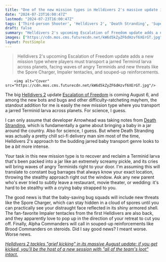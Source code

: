 ```yaml
---
title: "One of the new mission types in Helldivers 2's massive update is basically Death Stranding except you're transporting a kidnapped bug baby"
date: "2024-07-23T16:00:47Z"
lastmod: "2024-07-23T16:00:47Z"
tags: ['Third-person Shooter', 'Helldivers 2', 'Death Stranding', 'Super Helldive', 'Terminid']
draft: false
summary: "Helldivers 2's upcoming Escalation of Freedom update adds a new mission type where players must transport a jarred Terminid larva across planets, facing waves of angry Terminids and new threats like the Spore Charger, Impaler tentacles, and souped-up reinforcements."
images: ["https://cdn.mos.cms.futurecdn.net/kW6d5kZyZF6dHzvf6XErGT.jpg"]
layout: PostSimple
---
```

> Helldivers 2's upcoming Escalation of Freedom update adds a new mission type where players must transport a jarred Terminid larva across planets, facing waves of angry Terminids and new threats like the Spore Charger, Impaler tentacles, and souped-up reinforcements.


        <img alt="Cover" src="https://cdn.mos.cms.futurecdn.net/kW6d5kZyZF6dHzvf6XErGT.jpg"/>
        
The big [<u>Helldivers 2</u>](https://www.gamesradar.com/helldivers-2-guide/) update [<u>Escalation of Freedom</u>](https://www.gamesradar.com/games/third-person-shooter/helldivers-2s-big-update-revealed-escalation-of-freedom-adds-new-and-returning-bots-and-bugs-more-missions-bigger-outposts-and-difficulty-10-super-helldive/) is coming August 6, and among the new bots and bugs and other difficulty-ratcheting mayhem, the standout addition for me is easily the new mission type where you transport a jarred Terminid larva across planets. For science, I guess. 

I can only assume that developer Arrowhead was taking notes from [<u>Death Stranding</u>](https://www.gamesradar.com/death-stranding-guide/), which is fundamentally a game about bringing a baby in a jar around the country. Also for science, I guess. But where Death Stranding was actually a pretty chill sci-fi delivery man sim most of the time, Helldivers 2's approach to the budding jarred baby transport genre looks to be a *bit* more intense. 

Your task in this new mission type is to recover and reclaim a Terminid larva that's been packed into a jar like an extremely screamy pickle, and its cries will bring waves of angry Terminids right to your door. I'm assuming this will translate to constant bug barrages that always know your exact location, throwing the stealthy approach right out the window. Ask any new parent who's ever tried to subtly leave a restaurant, movie theater, or wedding: it's hard to be stealthy with a crying baby strapped to you.

The good news is that the baby-saving bug squads will include new threats like the Spore Charger, which can stay hidden in a cloud of spores until you can practically see your distraught face reflected in its shiny armored shell. The fan-favorite Impaler tentacles from the first Helldivers are also back, and they apparently love to pop up in the direction of your retreat to cut you off. Finally, Alpha Commanders will call in souped-up reinforcements like Brood Commanders on steroids. Did I say good news? I meant worse. Worse news. 

[<em>Helldivers 2 tackles "grief kicking" in its massive August update: if you get kicked, you'll be the host of a new session with "all of the team's loot" intact.</em>](https://www.gamesradar.com/games/third-person-shooter/helldivers-2-tackles-grief-kicking-in-its-massive-august-update-if-you-get-kicked-youll-be-the-host-of-a-new-session-with-all-of-the-teams-loot-intact/)
        
